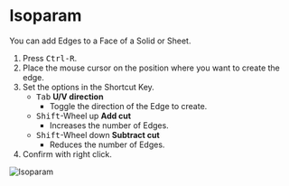 
<Reference shortcut="Ctrl-R" command="Isoparam" button="" />

# Isoparam

You can add Edges to a Face of a Solid or Sheet.

1. Press <kbd>Ctrl-R</kbd>.
2. Place the mouse cursor on the position where you want to create the edge.
3. Set the options in the Shortcut Key.
   - <kbd>Tab</kbd> **U/V direction**
      - Toggle the direction of the Edge to create.
   - <kbd>Shift</kbd>-Wheel up **Add cut**
      - Increases the number of Edges.
   - <kbd>Shift</kbd>-Wheel down **Subtract cut**
      - Reduces the number of Edges.
4. Confirm with right click.

![Isoparam](/img/isoparam.gif)




